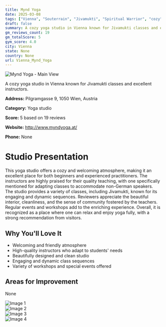 ```yaml
---
title: Mynd Yoga
date: 2025-03-08
tags: ["Vienna", "Souterrain", "Jivamukti", "Spiritual Warrior", "cozy", "welcoming", "Vienna"]  
draft: false
summary: A cozy yoga studio in Vienna known for Jivamukti classes and excellent instructors.
gm_reviews_count: 19
gm_totalScore: 5
gym_score: 4.0
city: Vienna
state: None
country: None
url: Vienna_Mynd_Yoga
---
```


<div className="aspect-[16/9] relative my-8">
  <img 
    src="https://lh5.googleusercontent.com/p/AF1QipN_wY3aXxrmH29UcETOl-mEaD7jIKVRMsoKJfok=w1920-h1080-k-no"
    alt="Mynd Yoga - Main View"
    className="object-cover absolute inset-0 w-full h-full rounded-lg"
  />
</div>

A cozy yoga studio in Vienna known for Jivamukti classes and excellent instructors.

**Address:** Pilgramgasse 9, 1050 Wien, Austria

**Category:** Yoga studio

**Score:** 5 based on 19 reviews

**Website:** http://www.myndyoga.at/

**Phone:** None

# Studio Presentation

This yoga studio offers a cozy and welcoming atmosphere, making it an excellent place for both beginners and experienced practitioners. The instructors are highly praised for their quality teaching, with one specifically mentioned for adapting classes to accommodate non-German speakers. The studio provides a variety of classes, including Jivamukti, known for its engaging and dynamic sequences. Reviewers appreciate the beautiful interior, cleanliness, and the sense of community fostered by the teachers. Regular events and workshops add to the enriching experience. Overall, it is recognized as a place where one can relax and enjoy yoga fully, with a strong recommendation from visitors.

## Why You'll Love It

- Welcoming and friendly atmosphere
- High-quality instructors who adapt to students' needs
- Beautifully designed and clean studio
- Engaging and dynamic class sequences
- Variety of workshops and special events offered

## Areas for Improvement

None

<div className="grid grid-cols-1 xl:grid-cols-2 gap-4 my-8">
<div className="aspect-[4/3] relative"><img src="https://lh5.googleusercontent.com/p/AF1QipPQD3gbT4G9b4IOwH3RWF_Dloq5iQWu-_N7T7Cx=w1920-h1080-k-no" alt="Image 1" className="object-cover absolute inset-0 w-full h-full rounded-lg" /></div>
<div className="aspect-[4/3] relative"><img src="https://lh5.googleusercontent.com/p/AF1QipNJOY_OPA809cg5Qxm1qL8TKP8Dmib6LiNclw_u=w1920-h1080-k-no" alt="Image 2" className="object-cover absolute inset-0 w-full h-full rounded-lg" /></div>
<div className="aspect-[4/3] relative"><img src="https://lh5.googleusercontent.com/p/AF1QipM2vfpWTjmUWsFxFaLxAbM6ZHIbumP83cVUAfbd=w1920-h1080-k-no" alt="Image 3" className="object-cover absolute inset-0 w-full h-full rounded-lg" /></div>
<div className="aspect-[4/3] relative"><img src="https://lh5.googleusercontent.com/p/AF1QipO3nDBCygBNmXnKMRiNRv7QdB-tr3I4YDAXEAP9=w1920-h1080-k-no" alt="Image 4" className="object-cover absolute inset-0 w-full h-full rounded-lg" /></div>
</div>